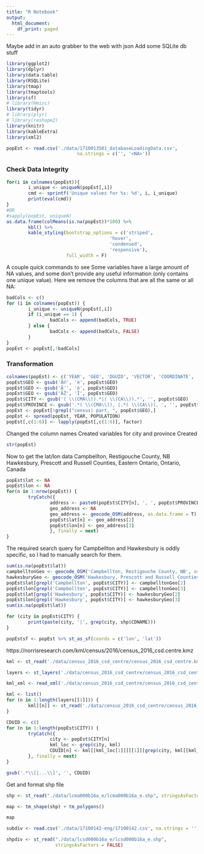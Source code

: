 ```yaml
---
title: "R Notebook"
output:
  html_document:
    df_print: paged
---
```


Maybe add in an auto grabber to the web with json
Add some SQLite db stuff

```r
library(ggplot2)
library(dplyr)
library(data.table)
library(RSQLite)
library(tmap)
library(tmaptools)
library(sf)
# library(Hmisc)
library(tidyr)
# library(plyr)
# library(reshape2)
library(knitr)
library(kableExtra)
library(xml2)
```


```r
popEst <- read.csv('./data/1710013501_databaseLoadingData.csv', 
                          na.strings = c('', '<NA>'))
```

### Check Data Integrity

```r
for(i in colnames(popEst)){
        i_unique <- uniqueN(popEst[,i])
        cmd <- sprintf('Unique values for %s: %d', i, i_unique)
        print(eval(cmd))
}
#OR
#sapply(popEst, uniqueN)
as.data.frame(colMeans(is.na(popEst))*100) %>% 
        kbl() %>% 
        kable_styling(bootstrap_options = c('striped', 
                                      'hover', 
                                      'condensed', 
                                      'responsive'), 
                      full_width = F)
```

A couple quick commands to see Some variables have a large amount of NA values, and some don't provide any useful information (only contains one unique value).
Here we remove the columns that are all the same or all NA:

```r
badCols <- c()
for (i in colnames(popEst)) {
        i_unique <- uniqueN(popEst[,i])
        if (i_unique == 1) {
                badCols <- append(badCols, TRUE)
        } else {
                badCols <- append(badCols, FALSE)
        }
}
popEst <- popEst[,!badCols]
```

### Transformation

```r
colnames(popEst) <- c('YEAR', 'GEO', 'DGUID', 'VECTOR', 'COORDINATE', 'POPULATION')
popEst$GEO <- gsub('Ã©', 'é', popEst$GEO)
popEst$GEO <- gsub('Ã¨', 'è', popEst$GEO)
popEst$GEO <- gsub('ÃŽ', 'Î', popEst$GEO)
popEst$CITY <- gsub('( \\(CMA\\)).*|( \\(CA\\)).*', '', popEst$GEO)
popEst$PROVINCE <- gsub('.*( \\(CMA\\)), |.*( \\(CA\\)), ', '', popEst$GEO)
popEst <- popEst[!grepl("census| part, ", popEst$GEO),]
popEst <- spread(popEst, YEAR, POPULATION)
popEst[,c(1:6)] <- lapply(popEst[,c(1:6)], factor)
```

Changed the column names
Created variables for city and province
Created 

```r
str(popEst)
```

Now to get the lat/lon data
Campbellton, Restigouche County, NB
Hawkesbury, Prescott and Russell Counties, Eastern Ontario, Ontario, Canada
```r
popEst$lat <- NA
popEst$lon <- NA
for(n in 1:nrow(popEst)) {
        tryCatch({
                address <- paste0(popEst$CITY[n], ', ', popEst$PROVINCE[n])
                geo_address <- NA
                geo_address <- geocode_OSM(address, as.data.frame = T)
                popEst$lat[n] <- geo_address[2]
                popEst$lon[n] <- geo_address[3]
                }, finally = next)
}
```

The required search query for Campbellton and Hawkesbury is oddly specific, so I had to manually search for them.

```r
sum(is.na(popEst$lat))
campbelltonGeo <- geocode_OSM('Campbellton, Restigouche County, NB', as.data.frame = T)
hawkesburyGeo <- geocode_OSM('Hawkesbury, Prescott and Russell Counties, Eastern Ontario, Ontario, Canada', as.data.frame = T)
popEst$lat[grepl('Campbellton', popEst$CITY)] <- campbelltonGeo[2]
popEst$lon[grepl('Campbellton', popEst$CITY)] <- campbelltonGeo[3]
popEst$lat[grepl('Hawkesbury', popEst$CITY)] <- hawkesburyGeo[2]
popEst$lon[grepl('Hawkesbury', popEst$CITY)] <- hawkesburyGeo[3]
sum(is.na(popEst$lat))
```

```r
for (city in popEst$CITY) {
        print(paste(city, '|', grep(city, shp$CDNAME)))
}
```

```r
popEstsf <- popEst %>% st_as_sf(coords = c('lon', 'lat'))
```

https://norrisresearch.com/kml/census/2016/census_2016_csd.centre.kmz

```r
kml <- st_read('./data/census_2016_csd_centre/census_2016_csd_centre.kml', stringsAsFactors = FALSE)
```
```r
layers <- st_layers('./data/census_2016_csd_centre/census_2016_csd_centre.kml')
```

```r
kml_xml <- read_xml('./data/census_2016_csd_centre/census_2016_csd_centre.kml')
```

```r
kml <- list()
for (n in 1:length(layers[[1]])) {
        kml[[n]] <- st_read('./data/census_2016_csd_centre/census_2016_csd_centre.kml', stringsAsFactors = F, layer = layers[[1]][n])
}
```

```r
CDUID <- c()
for (n in 1:length(popEst$CITY)) {
        tryCatch({
                city <- popEst$CITY[n]
                kml_loc <- grep(city, kml)
                CDUID[n] <- kml[[kml_loc[1]]][[1]][grep(city, kml[[kml_loc[1]]][[1]])]
        }, finally = next)
}
```
```r
gsub('.*\\[|...\\]', '', CDUID)
```

Get and format shp file

```r
shp <- st_read("./data/lcma000b16a_e/lcma000b16a_e.shp", stringsAsFactors = FALSE)
```

```r
map <- tm_shape(shp) + tm_polygons()
```

```r
map
```



```r
subdiv <- read.csv('./data/17100142-eng/17100142.csv', na.strings = '')
```
```r
shpdiv <- st_read("./data/lcsd000b16a_e/lcsd000b16a_e.shp", 
                  stringsAsFactors = FALSE)
```




